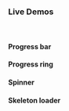 ### Live Demos

<br/>

#### Progress bar

<Preview name='default-radio'/>

<PreviewWithPropTable name='default-radio' />

#### Progress ring

<Preview name='default-radio'/>

<PreviewWithPropTable name='default-radio' />

#### Spinner

<Preview name='default-radio'/>

<PreviewWithPropTable name='default-radio' />

#### Skeleton loader

<Preview name='default-radio'/>

<PreviewWithPropTable name='default-radio' />

<br/>
